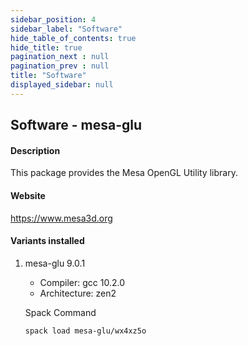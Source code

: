 ```yaml
---
sidebar_position: 4
sidebar_label: "Software"
hide_table_of_contents: true
hide_title: true
pagination_next : null
pagination_prev : null
title: "Software"
displayed_sidebar: null
---
```


## Software - mesa-glu


#### Description
This package provides the Mesa OpenGL Utility library.

#### Website
https://www.mesa3d.org

#### Variants installed

1. mesa-glu 9.0.1

    - Compiler: gcc 10.2.0
    - Architecture: zen2

    Spack Command
    ```bash
    spack load mesa-glu/wx4xz5o
    ```
